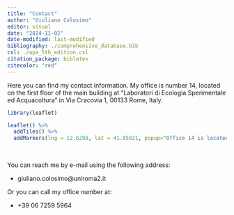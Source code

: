```yaml
---
title: "Contact"
author: "Giuliano Colosimo"
editor: visual
date: "2024-11-02"
date-modified: last-modified
bibliography: ./comprehensive_database.bib
csl: ./apa_5th_edition.csl
citation_package: biblatex
citecolor: "red"
---
```


Here you can find my contact information. My office is number 14, located on the first floor of the main building at "Laboratori di Ecologia Sperimentale ed Acquacoltura" in Via Cracovia 1, 00133 Rome, Italy.

```r
library(leaflet)

leaflet() %>%
  addTiles() %>%  
  addMarkers(lng = 12.6298, lat = 41.85021, popup="Office 14 is located on the first floor of this building")
```

<br/>

You can reach me by e-mail using the following address:

-   giuliano.colosimo\@uniroma2.it

Or you can call my office number at:

-   +39 06 7259 5964
